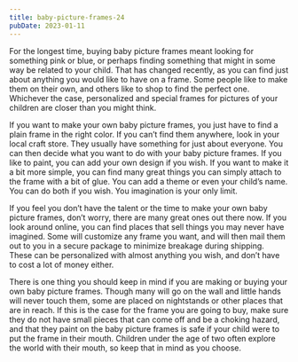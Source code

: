 ```yaml
---
title: baby-picture-frames-24
pubDate: 2023-01-11
---
```


For the longest time, buying baby picture frames meant looking for something pink or blue, or perhaps finding something that might in some way be related to your child. That has changed recently, as you can find just about anything you would like to have on a frame. Some people like to make them on their own, and others like to shop to find the perfect one. Whichever the case, personalized and special frames for pictures of your children are closer than you might think.

If you want to make your own baby picture frames, you just have to find a plain frame in the right color. If you can’t find them anywhere, look in your local craft store. They usually have something for just about everyone. You can then decide what you want to do with your baby picture frames. If you like to paint, you can add your own design if you wish. If you want to make it a bit more simple, you can find many great things you can simply attach to the frame with a bit of glue. You can add a theme or even your child’s name. You can do both if you wish. You imagination is your only limit.

If you feel you don’t have the talent or the time to make your own baby picture frames, don’t worry, there are many great ones out there now. If you look around online, you can find places that sell things you may never have imagined. Some will customize any frame you want, and will then mail them out to you in a secure package to minimize breakage during shipping. These can be personalized with almost anything you wish, and don’t have to cost a lot of money either.

There is one thing you should keep in mind if you are making or buying your own baby picture frames. Though many will go on the wall and little hands will never touch them, some are placed on nightstands or other places that are in reach. If this is the case for the frame you are going to buy, make sure they do not have small pieces that can come off and be a choking hazard, and that they paint on the baby picture frames is safe if your child were to put the frame in their mouth. Children under the age of two often explore the world with their mouth, so keep that in mind as you choose.